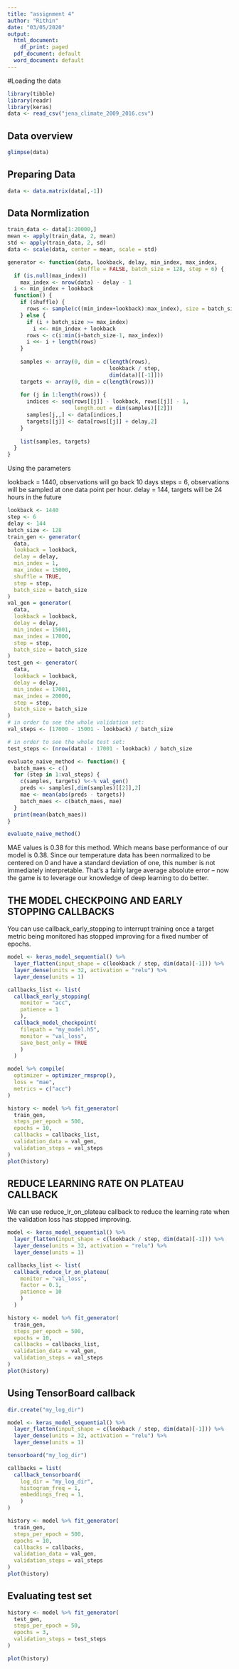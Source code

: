---
title: "assignment 4"
author: "Rithin"
date: "03/05/2020"
output:
  html_document:
    df_print: paged
  pdf_document: default
  word_document: default
---

#Loading the data

```{r}
library(tibble)
library(readr)
library(keras)
data <- read_csv("jena_climate_2009_2016.csv")

```

## Data overview ##

```{r}
glimpse(data)
```

## Preparing Data ##

```{r}
data <- data.matrix(data[,-1])
```

## Data Normlization ##
```{r}
train_data <- data[1:20000,]
mean <- apply(train_data, 2, mean)
std <- apply(train_data, 2, sd)
data <- scale(data, center = mean, scale = std)
```

```{r}
generator <- function(data, lookback, delay, min_index, max_index,
                      shuffle = FALSE, batch_size = 128, step = 6) {
  if (is.null(max_index))
    max_index <- nrow(data) - delay - 1
  i <- min_index + lookback
  function() {
    if (shuffle) {
      rows <- sample(c((min_index+lookback):max_index), size = batch_size)
    } else {
      if (i + batch_size >= max_index)
        i <<- min_index + lookback
      rows <- c(i:min(i+batch_size-1, max_index))
      i <<- i + length(rows)
    }
    
    samples <- array(0, dim = c(length(rows), 
                                lookback / step,
                                dim(data)[[-1]]))
    targets <- array(0, dim = c(length(rows)))
                     
    for (j in 1:length(rows)) {
      indices <- seq(rows[[j]] - lookback, rows[[j]] - 1, 
                     length.out = dim(samples)[[2]])
      samples[j,,] <- data[indices,]
      targets[[j]] <- data[rows[[j]] + delay,2]
    }            
    
    list(samples, targets)
  }
}
```

Using the parameters

lookback = 1440,  observations will go back 10 days
steps = 6,  observations will be sampled at one data point per hour.
delay = 144,  targets will be 24 hours in the future

```{r}
lookback <- 1440
step <- 6 
delay <- 144
batch_size <- 128
train_gen <- generator(
  data,
  lookback = lookback,
  delay = delay,
  min_index = 1,
  max_index = 15000,
  shuffle = TRUE,
  step = step, 
  batch_size = batch_size
)
val_gen = generator(
  data,
  lookback = lookback,
  delay = delay,
  min_index = 15001,
  max_index = 17000,
  step = step,
  batch_size = batch_size
)
test_gen <- generator(
  data,
  lookback = lookback,
  delay = delay,
  min_index = 17001,
  max_index = 20000,
  step = step,
  batch_size = batch_size
)
# in order to see the whole validation set:
val_steps <- (17000 - 15001 - lookback) / batch_size

# in order to see the whole test set:
test_steps <- (nrow(data) - 17001 - lookback) / batch_size
```

```{r}
evaluate_naive_method <- function() {
  batch_maes <- c()
  for (step in 1:val_steps) {
    c(samples, targets) %<-% val_gen()
    preds <- samples[,dim(samples)[[2]],2]
    mae <- mean(abs(preds - targets))
    batch_maes <- c(batch_maes, mae)
  }
  print(mean(batch_maes))
}

evaluate_naive_method()
```

MAE values is 0.38 for this method. Which means base performance of our model is 0.38.
Since our temperature data has been normalized to be centered on 0 and have a standard deviation of one, this number is not immediately interpretable. That’s a fairly large average absolute error – now the game is to leverage our knowledge of deep learning to do better.


## THE MODEL CHECKPOING AND EARLY STOPPING CALLBACKS ##

You can use callback_early_stopping to interrupt training once a target metric being
monitored has stopped improving for a fixed number of epochs.

```{r}
model <- keras_model_sequential() %>% 
  layer_flatten(input_shape = c(lookback / step, dim(data)[-1])) %>% 
  layer_dense(units = 32, activation = "relu") %>% 
  layer_dense(units = 1)

callbacks_list <- list(
  callback_early_stopping(
    monitor = "acc",
    patience = 1
    ),
  callback_model_checkpoint(
    filepath = "my_model.h5",
    monitor = "val_loss",
    save_best_only = TRUE
    )
  )

model %>% compile(
  optimizer = optimizer_rmsprop(),
  loss = "mae",
  metrics = c("acc")
)

history <- model %>% fit_generator(
  train_gen,
  steps_per_epoch = 500,
  epochs = 10,
  callbacks = callbacks_list,
  validation_data = val_gen,
  validation_steps = val_steps
)
plot(history)
```

## REDUCE LEARNING RATE ON PLATEAU CALLBACK ##

We can use reduce_lr_on_plateau callback to reduce the learning rate when the validation loss has stopped
improving. 

```{r}
model <- keras_model_sequential() %>% 
  layer_flatten(input_shape = c(lookback / step, dim(data)[-1])) %>% 
  layer_dense(units = 32, activation = "relu") %>% 
  layer_dense(units = 1)

callbacks_list <- list(
  callback_reduce_lr_on_plateau(
    monitor = "val_loss",
    factor = 0.1,
    patience = 10
    )
  )

history <- model %>% fit_generator(
  train_gen,
  steps_per_epoch = 500,
  epochs = 10,
  callbacks = callbacks_list,
  validation_data = val_gen,
  validation_steps = val_steps
)
plot(history)
```

## Using TensorBoard callback ##

```{r}
dir.create("my_log_dir")

model <- keras_model_sequential() %>% 
  layer_flatten(input_shape = c(lookback / step, dim(data)[-1])) %>% 
  layer_dense(units = 32, activation = "relu") %>% 
  layer_dense(units = 1)

tensorboard("my_log_dir")

callbacks = list(
  callback_tensorboard(
    log_dir = "my_log_dir",
    histogram_freq = 1,
    embeddings_freq = 1,
    )
)

history <- model %>% fit_generator(
  train_gen,
  steps_per_epoch = 500,
  epochs = 10,
  callbacks = callbacks,
  validation_data = val_gen,
  validation_steps = val_steps
)
plot(history)
```

## Evaluating test set ##

```{r}
history <- model %>% fit_generator(
  test_gen,
  steps_per_epoch = 50,
  epochs = 3,
  validation_steps = test_steps
)

```

```{r}
plot(history)
```

